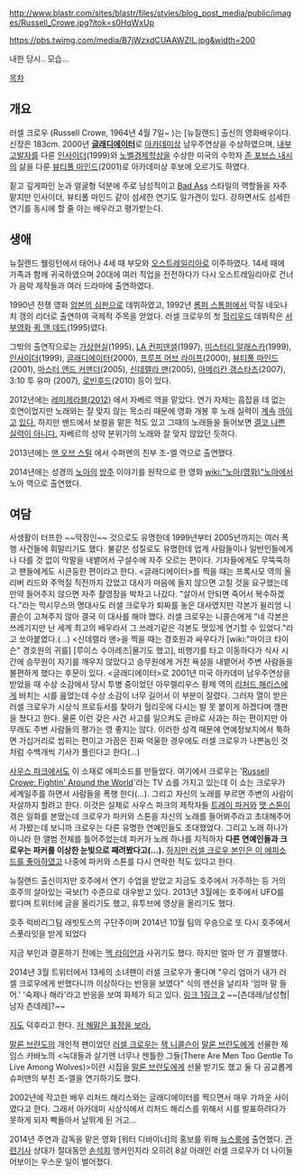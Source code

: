 http://www.blastr.com/sites/blastr/files/styles/blog_post_media/public/images/Russell_Crowe.jpg?itok=s0HqWxUp

https://pbs.twimg.com/media/B7jWzxdCUAAWZIL.jpg&width=200

내한 당시.. 모습...

[[목차]]

== 개요 ==
러셀 크로우 (Russell Crowe, 1964년 4월 7일~ )는 [뉴질랜드] 출신의 영화배우이다. 신장은 183cm.
2000년 '''[[글래디에이터]]'''로 [[아카데미상]] 남우주연상을 수상하였으며, [[내부고발자]]를 다룬 [[인사이더]](1999)와 [[노벨경제학상]]을 수상한 미국의 수학자 [[존 내시|존 포브스 내시]]의 삶을 다룬 [[뷰티풀 마인드]](2001)로 아카데미상 후보에 오르기도 하였다.

짙고 깊게파인 눈과 얼굴형 덕분에 주로 남성적이고 [[Bad Ass]] 스타일의 역할들을 자주 맡지만 인사이더, 뷰티풀 마인드 같이 섬세한 연기도 일가견이 있다. 강하면서도 섬세한 연기를 동시에 할 줄 아는 배우라고 평가받는다.

== 생애 ==
뉴질랜드 웰링턴에서 태어나 4세 때 부모와 [[오스트레일리아]]로 이주하였다. 14세 때에 가족과 함께 귀국하였으며 20대에 여러 직업을 전전하다가 다시 오스트레일리아로 건너가 음악 제작들과 여러 드라마에 출연하였다.

1990년 전쟁 영화 [[암본의 심판]]으로 데뷔하였고, 1992년 [[롬퍼 스톰퍼]]에서 악질 네오나치 갱의 리더로 출연하여 국제적 주목을 얻었다. 러셀 크로우의 첫 [[헐리우드]] 데뷔작은 [[서부영화]] [[퀵 앤 데드]](1995)였다.

그밖의 출연작으로는 [[가상현실]](1995), [[LA 컨피덴셜]](1997), [[미스터리 알래스카]](1999), [[인사이더]](1999), [[글래디에이터]](2000), [[프루프 어브 라이프]](2000), [[뷰티풀 마인드]](2001), [[마스터 앤드 커맨더]](2005), [[신데렐라 맨]](2005), [[아메리칸 갱스타즈]](2007), 3:10 투 유마 (2007), [[로빈후드]](2010) 등이 있다.

2012년에는 [[레미제라블(2012)]] 에서 자베르 역을 맡았다. 연기 자체는 흠잡을 데 없는 호연이었지만 노래와는 잘 맞지 않는 목소리 때문에 영화 개봉 후 노래 실력이 [http://www.youtube.com/watch?feature=player_detailpage&v=S2x7zTVN8vs#t=86s 계속] [http://www.youtube.com/watch?v=ZL5lQar0byM 까이고] [http://www.youtube.com/watch?v=ynsY-vXEiVQ 있다.] 하지만 밴드에서 보컬을 맡은 적도 있고 그때의 노래들을 들어보면 [http://www.youtube.com/watch?v=nmEIvePW2Vk 결코 나쁜] [http://www.youtube.com/watch?v=j8vM5secTJk&list=PL7E8EB3F46E08CE22 실력이 아니다.] 자베르의 성악 분위기의 노래와 잘 맞지 않았던 듯하다.

2013년에는 [[맨 오브 스틸]] 에서 수퍼맨의 친부 조-엘 역으로 출연했다. 

2014년에는 성경의 [[노아]]의 [[방주]] 이야기를 원작으로 한 영화 [[wiki:"노아(영화)"노아]]에서 노아 역으로 출연했다. 

== 여담 ==
사생활이 터프한 ~~막장인~~ 것으로도 유명한데 1999년부터 2005년까지는 여러 폭행 사건들에 휘말리기도 했다. 불같은 성질로도 유명한데 업계 사람들이나 일반인들에게나 다를 것 없이 막말을 내뱉어서 구설수에 자주 오르는 편이다. 기자들에게도 무뚝뚝하고 팬들에게도 시큰둥한 편이라고 한다. <글래디에이터>를 찍을 때는 프록시모 역의 올리버 리드와 주먹질 직전까지 갔었고 대사가 마음에 들지 않으면 고칠 것을 요구했는데 만약 들어주지 않으면 자주 촬영장을 박차고 나갔다. "살아서 안되면 죽어서 복수하겠다."라는 막시무스의 명대사도 러셀 크로우가 퇴짜를 놓은 대사였지만 각본가 윌리엄 니콜슨이 고쳐주지 않아 결국 이 대사를 해야 했다. 러셀 크로우는 니콜슨에게 "네 각본은 쓰레기지만 난 세계 최고의 배우라서 그 쓰레기같은 각본도 멋있게 연기할 수 있었다."라고 쏘아붙였다.(...) <신데렐라 맨>을 찍을 때는 경호원과 싸우다가 [wiki:"마이크 타이슨" 경호원의 귀를] [루이스 수아레즈|물기도 했고], 비행기를 타고 이동하다가 식사 시간에 승무원이 자기를 깨우지 않았다고 승무원에게 거친 욕설을 내뱉어서 주변 사람들을 불편하게 했다는 후문이 있다. <글래디에이터>로 2001년 미국 아카데미 남우주연상을 받았을 때 수상 소감에서 당시 투병 중이었던 아우렐리우스 황제 역의 [[리처드 해리스]]에게 바치는 시를 읊었는데 수상 소감이 너무 길어서 이 부분이 잘렸다. 그러자 열이 받은 러셀 크로우가 시상식 프로듀서를 찾아가 헐리웃에 다시는 발 못 붙이게 하겠다며 깽판을 쳤다고 한다. 물론 이런 갖은 사건 사고를 일으켜도 곧바로 사과는 하는 편이지만 아무래도 주변 사람들의 평가는 영 좋지는 않다. 이러한 성격 때문에 연예정보지에서 툭하면 가십거리로 씹히는 편이고 가끔은 진짜 억울한 경우에도 러셀 크로우가 나쁜놈인 것처럼 수백개씩 기사가 풀린다고 한다(...)

[[사우스 파크]]에서도 이 소재로 에피소드를 만들었다. 여기에서 크로우는 '[http://www.youtube.com/watch?v=XpokjMDGM60 Russell Crowe: Fightin' Around the World]'라는 TV 쇼를 가지고 있는데 이 쇼는 크로우가 세계일주를 하면서 사람들을 폭행 한다(...). 그리고 자신의 노래를 부르면 주변의 사람이 자살까지 할려고 한다. 이것은 실제로 사우스 파크의 제작자들 [[트레이 파커]]와 [[맷 스톤]]이 겪은 일화를 본땄는데 크로우가 파커와 스톤을 자신의 노래를 들어봐주라고 초대해주어서 가봤는데 보니까 크로우는 다른 유명한 연예인들도 초대했었다. 그리고 노래 하나가 아니라 한 앨범 전체를 틀어주었는데 파커가 노래 하나를 지적하자 '''다른 연예인들과 크로우는 파커를 이상한 눈빛으로 째려봤다고(...).''' [http://www.youtube.com/watch?v=-g_GLnJgjwI 하지만 러셀 크로우 본인은 이 에피소드를 좋아하였고] 나중에 파커와 스톤를 다시 연락한 적도 있다고 한다.

뉴질랜드 출신이지만 호주에서 연기 수업을 받았고 지금도 호주에서 거주하는 등 거의 호주의 살아있는 국보(?) 수준으로 대우받고 있다. 2013년 3월에는 호주에서 UFO를 봤다며 트위터에 글을 올리기도 했고, 유투브에 영상을 올리기도 했다.

호주 럭비리그팀 래빗토스의 구단주이며 2014년 10월 팀의 우승으로 또 다시 호주에서 스폿라잇을 받게 되었다 

지금 부인과 결혼하기 전에는 [[멕 라이언]]과 사귀기도 했다. 하지만 얼마 안 가 결별했다.

2014년 3월 트위터에서 13세의 소녀팬이 러셀 크로우가 좋다며 "우리 엄마가 내가 러셀 크로우에게 반했다니까 이상하다는 반응을 보였다" 식의 멘션을 날리자 '엄마 말 들어.' '숙제나 해라'라고 반응을 보여 화제가 되고 있다. [https://twitter.com/BARAM710/status/442272747775741953 링크 1][https://twitter.com/BARAM710/status/442272890541461504 링크 2] ~~[츤데레/남성형|남자 츤데레]?~~

[[지도]] 덕후라고 한다. [https://twitter.com/Giselelim/status/454669877341483008 저 해맑은 표정을 보라.]

[[말론 브란도]]의 개인적 팬이었던 [[러셀 크로우]]는 [[잭 니콜슨]]이 [[말론 브란도]]에게 선물한 제임스 카바노의 <늑대들과 살기엔 너무나 젠틀한 그들(There Are Men Too Gentle To Live Among Wolves)>이란 시집을 [[말론 브란도]]에게 선물 받기도 했고 둘 다 공교롭게 슈퍼맨의 부친 조-엘을 연기하기도 했다.

2002년에 작고한 배우 리처드 해리스와는 글래디에이터를 찍으면서 매우 가까운 사이였다고 한다. 그래서 아카데미 시상식에서 리처드 해리스를 위해서 시를 발표하려다가 못하게 되자 빡돌아서 날뛰게 된 거고...

2014년 주연과 감독을 맡은 영화 [워터 디바이너]의 홍보를 위해 [[JTBC 뉴스룸|뉴스룸]]에 출연했다. [http://news.jtbc.joins.com/article/article.aspx?news_id=NB10732941 관련기사] 상대가 절대동안 [[손석희]] 앵커인지라 오히려 8살 아래인 러셀 크로우가 더 나이들어보이는 우스운 일이 벌어졌다.
